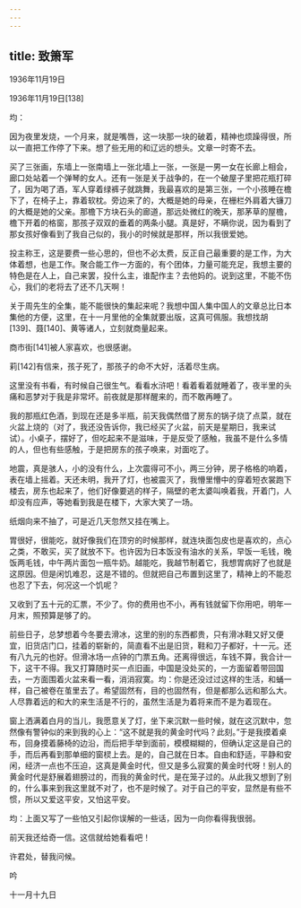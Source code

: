 ```yaml
---
---
---
```

title: 致箫军
---




1936年11月19日


1936年11月19日[138]


均：

因为夜里发烧，一个月来，就是嘴唇，这一块那一块的破着，精神也烦躁得很，所以一直把工作停了下来。想了些无用的和辽远的想头。文章一时寄不去。

买了三张画，东墙上一张南墙上一张北墙上一张，一张是一男一女在长廊上相会，廊口处站着一个弹琴的女人。还有一张是关于战争的，在一个破屋子里把花瓶打碎了，因为喝了酒，军人穿着绿裤子就跳舞，我最喜欢的是第三张，一个小孩睡在檐下了，在椅子上，靠着软枕。旁边来了的，大概是她的母亲，在栅栏外肩着大镰刀的大概是她的父亲。那檐下方块石头的廊道，那远处微红的晚天，那茅草的屋檐，檐下开着的格窗，那孩子双双的垂着的两条小腿。真是好，不瞒你说，因为看到了那女孩好像看到了我自己似的，我小的时候就是那样，所以我很爱她。

投主称王，这是要费一些心思的，但也不必太费，反正自己最重要的是工作，为大体着想，也是工作。聚合能工作一方面的，有个团体，力量可能充足，我想主要的特色是在人上，自己来罢，投什么主，谁配作主？去他妈的。说到这里，不能不伤心，我们的老将去了还不几天啊！

关于周先生的全集，能不能很快的集起来呢？我想中国人集中国人的文章总比日本集他的方便，这里，在十一月里他的全集就要出版，这真可佩服。我想找胡[139]、聂[140]、黄等诸人，立刻就商量起来。

商市街[141]被人家喜欢，也很感谢。

莉[142]有信来，孩子死了，那孩子的命不大好，活着尽生病。

这里没有书看，有时候自己很生气。看看水浒吧！看着看着就睡着了，夜半里的头痛和恶梦对于我是非常坏。前夜就是那样醒来的，而不敢再睡了。

我的那瓶红色酒，到现在还是多半瓶，前天我偶然借了房东的锅子烧了点菜，就在火盆上烧的（对了，我还没告诉你，我已经买了火盆，前天是星期日，我来试试）。小桌子，摆好了，但吃起来不是滋味，于是反受了感触，我虽不是什么多情的人，但也有些感触，于是把房东的孩子唤来，对面吃了。

地震，真是骇人，小的没有什么，上次震得可不小，两三分钟，房子格格的响着，表在墙上摇着。天还未明，我开了灯，也被震灭了，我懵里懵中的穿着短衣裳跑下楼去，房东也起来了，他们好像要逃的样子，隔壁的老太婆叫唤着我，开着门，人却没有应声，等她看到我是在楼下，大家大笑了一场。

纸烟向来不抽了，可是近几天忽然又挂在嘴上。

胃很好，很能吃，就好像我们在顶穷的时候那样，就连块面包皮也是喜欢的，点心之类，不敢买，买了就放不下。也许因为日本饭没有油水的关系，早饭一毛钱，晚饭两毛钱，中午两片面包一瓶牛奶。越能吃，我越节制着它，我想胃病好了也就是这原因。但是闲饥难忍，这是不错的。但就把自己布置到这里了，精神上的不能忍也忍了下去，何况这一个饥呢？

又收到了五十元的汇票，不少了。你的费用也不小，再有钱就留下你用吧，明年一月末，照预算是够了的。

前些日子，总梦想着今冬要去滑冰，这里的别的东西都贵，只有滑冰鞋又好又便宜，旧货店门口，挂着的崭新的，简直看不出是旧货，鞋和刀子都好，十一元。还有八九元的也好。但滑冰场一点钟的门票五角。还离得很远，车钱不算，我合计一下，这干不得。我又打算随时买一点旧画，中国是没处买的，一方面留着带回国去，一方面围着火盆来看一看，消消寂寞。均：你是还没过过这样的生活，和蛹一样，自己被卷在茧里去了。希望固然有，目的也固然有，但是都那么远和那么大。人尽靠着远的和大的来生活是不行的，虽然生活是为着将来而不是为着现在。

窗上洒满着白月的当儿，我愿意关了灯，坐下来沉默一些时候，就在这沉默中，忽然像有警钟似的来到我的心上：“这不就是我的黄金时代吗？此刻。”于是我摸着桌布，回身摸着藤椅的边沿，而后把手举到面前，模模糊糊的，但确认定这是自己的手，而后再看到那单细的窗棂上去。是的，自己就在日本。自由和舒适，平静和安闲，经济一点也不压迫，这真是黄金时代，但又是多么寂寞的黄金时代呀！别人的黄金时代是舒展着翅膀过的，而我的黄金时代，是在笼子过的。从此我又想到了别的，什么事来到我这里就不对了，也不是时候了。对于自己的平安，显然是有些不惯，所以又爱这平安，又怕这平安。

均：上面又写了一些怕又引起你误解的一些话，因为一向你看得我很弱。

前天我还给奇一信。这信就给她看看吧！

许君处，替我问候。

吟

十一月十九日